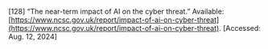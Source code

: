 \[128\]	“The near-term impact of AI on the cyber threat.” Available: [https://www.ncsc.gov.uk/report/impact-of-ai-on-cyber-threat](https://www.ncsc.gov.uk/report/impact-of-ai-on-cyber-threat). \[Accessed: Aug. 12, 2024\]